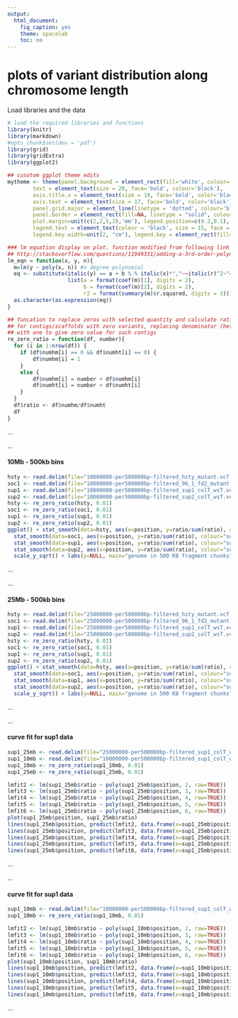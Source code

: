 ```yaml
---
output:
  html_document:
    fig_caption: yes
    theme: spacelab
    toc: no
---
```

# **plots of variant distribution along chromosome length**

Load libraries and the data
```r
# load the required libraries and functions
library(knitr)
library(markdown)
#opts_chunk$set(dev = 'pdf')
library(grid)
library(gridExtra)
library(ggplot2)

## cusotom ggplot theme edits
mytheme <- theme(panel.background = element_rect(fill='white', colour='black'),
        text = element_text(size = 20, face='bold', colour='black'),
        axis.title.x = element_text(size = 19, face='bold', color='black', vjust = -1),
        axis.text = element_text(size = 17, face='bold', color='black'),
        panel.grid.major = element_line(linetype = 'dotted', colour='black'),
        panel.border = element_rect(fill=NA, linetype = "solid", colour='black'),
        plot.margin=unit(c(2,2,5,2),'mm'), legend.position=c(0.2,0.1), legend.title = element_blank(),
        legend.text = element_text(colour = 'black', size = 15, face = 'bold'), legend.box = "horizontal",
        legend.key.width=unit(2, "cm"), legend.key = element_rect(fill='white'))

### lm equation display on plot. function modified from following link
## http://stackoverflow.com/questions/11949331/adding-a-3rd-order-polynomial-and-its-equation-to-a-ggplot-in-r
lm_eqn = function(x, y, n){
  m=lm(y ~ poly(x, n)) #n degree polynomial
  eq <- substitute(italic(y) == a + b %.% italic(x)*","~~italic(r)^2~"="~r2,
                   list(a = format(coef(m)[1], digits = 2),
                        b = format(coef(m)[2], digits = 2),
                        r2 = format(summary(m)$r.squared, digits = 3)))
  as.character(as.expression(eq))
}

## funcation to replace zeros with selected quantity and calculate ratio 
## for contigs/scaffolds with zero variants, replacing denominator (heterozygote) value
## with one to give zero value for such contigs
re_zero_ratio = function(df, number){
  for (i in 1:nrow(df)) {
  	if (df$numhm[i] == 0 && df$numht[i] == 0) {
  		df$numhm[i] = 1
  	}
  	else {
  		df$numhm[i] = number + df$numhm[i]
  		df$numht[i] = number + df$numht[i]
  	}
  }
  df$ratio <- df$numhm/df$numht
  df
}

```

...     


...  		

#### 10Mb - 500kb bins

```r
hsty <- read.delim(file="10000000-per500000bp-filtered_hsty_mutant.vcf.txt", header = TRUE)
soc1 <- read.delim(file="10000000-per500000bp-filtered_96_1_fd2_mutant.vcf.txt", header = TRUE)
sup1 <- read.delim(file="10000000-per500000bp-filtered_sup1_colT_wsT.vcf.txt", header = TRUE)
sup2 <- read.delim(file="10000000-per500000bp-filtered_sup2_colT_wsT.vcf.txt", header = TRUE)
hsty <- re_zero_ratio(hsty, 0.01)
soc1 <- re_zero_ratio(soc1, 0.01)
sup1 <- re_zero_ratio(sup1, 0.01)
sup2 <- re_zero_ratio(sup2, 0.01)
ggplot() + stat_smooth(data=hsty, aes(x=position, y=ratio/sum(ratio), colour="hsty"), se=FALSE) +
  stat_smooth(data=soc1, aes(x=position, y=ratio/sum(ratio), colour="soc1"), se=FALSE) +
  stat_smooth(data=sup1, aes(x=position, y=ratio/sum(ratio), colour="sup1"), se=FALSE) +
  stat_smooth(data=sup2, aes(x=position, y=ratio/sum(ratio), colour="sup2"), se=FALSE) +
  scale_y_sqrt() + labs(y=NULL, main="genome in 500 KB fragment chunks") + mytheme


```


...		


...  		

#### 25Mb - 500kb bins

```r
hsty <- read.delim(file="25000000-per500000bp-filtered_hsty_mutant.vcf.txt", header = TRUE)
soc1 <- read.delim(file="25000000-per500000bp-filtered_96_1_fd2_mutant.vcf.txt", header = TRUE)
sup1 <- read.delim(file="25000000-per500000bp-filtered_sup1_colT_wsT.vcf.txt", header = TRUE)
sup2 <- read.delim(file="25000000-per500000bp-filtered_sup2_colT_wsT.vcf.txt", header = TRUE)
hsty <- re_zero_ratio(hsty, 0.01)
soc1 <- re_zero_ratio(soc1, 0.01)
sup1 <- re_zero_ratio(sup1, 0.01)
sup2 <- re_zero_ratio(sup2, 0.01)
ggplot() + stat_smooth(data=hsty, aes(x=position, y=ratio/sum(ratio), colour="hsty"), se=FALSE) +
  stat_smooth(data=soc1, aes(x=position, y=ratio/sum(ratio), colour="soc1"), se=FALSE) +
  stat_smooth(data=sup1, aes(x=position, y=ratio/sum(ratio), colour="sup1"), se=FALSE) +
  stat_smooth(data=sup2, aes(x=position, y=ratio/sum(ratio), colour="sup2"), se=FALSE) +
  scale_y_sqrt() + labs(y=NULL, main="genome in 500 KB fragment chunks") + mytheme


```


...		


...  		

#### curve fit for sup1 data

```r
sup1_25mb <- read.delim(file="25000000-per500000bp-filtered_sup1_colT_wsT.vcf.txt", header = TRUE)
sup1_10mb <- read.delim(file="10000000-per500000bp-filtered_sup1_colT_wsT.vcf.txt", header = TRUE)
sup1_10mb <- re_zero_ratio(sup1_10mb, 0.01)
sup1_25mb <- re_zero_ratio(sup1_25mb, 0.01)

lmfit2 <- lm(sup1_25mb$ratio ~ poly(sup1_25mb$position, 2, raw=TRUE))
lmfit3 <- lm(sup1_25mb$ratio ~ poly(sup1_25mb$position, 3, raw=TRUE))
lmfit4 <- lm(sup1_25mb$ratio ~ poly(sup1_25mb$position, 4, raw=TRUE))
lmfit5 <- lm(sup1_25mb$ratio ~ poly(sup1_25mb$position, 5, raw=TRUE))
lmfit6 <- lm(sup1_25mb$ratio ~ poly(sup1_25mb$position, 6, raw=TRUE))
plot(sup1_25mb$position, sup1_25mb$ratio)
lines(sup1_25mb$position, predict(lmfit2, data.frame(x=sup1_25mb$position)), col="red")
lines(sup1_25mb$position, predict(lmfit3, data.frame(x=sup1_25mb$position)), col="blue")
lines(sup1_25mb$position, predict(lmfit4, data.frame(x=sup1_25mb$position)), col="green")
lines(sup1_25mb$position, predict(lmfit5, data.frame(x=sup1_25mb$position)), col="orange")
lines(sup1_25mb$position, predict(lmfit6, data.frame(x=sup1_25mb$position)), col="grey")


```


...		


...  		

#### curve fit for sup1 data

```r
sup1_10mb <- read.delim(file="10000000-per500000bp-filtered_sup1_colT_wsT.vcf.txt", header = TRUE)
sup1_10mb <- re_zero_ratio(sup1_10mb, 0.01)

lmfit2 <- lm(sup1_10mb$ratio ~ poly(sup1_10mb$position, 2, raw=TRUE))
lmfit3 <- lm(sup1_10mb$ratio ~ poly(sup1_10mb$position, 3, raw=TRUE))
lmfit4 <- lm(sup1_10mb$ratio ~ poly(sup1_10mb$position, 4, raw=TRUE))
lmfit5 <- lm(sup1_10mb$ratio ~ poly(sup1_10mb$position, 5, raw=TRUE))
lmfit6 <- lm(sup1_10mb$ratio ~ poly(sup1_10mb$position, 6, raw=TRUE))
plot(sup1_10mb$position, sup1_10mb$ratio)
lines(sup1_10mb$position, predict(lmfit2, data.frame(x=sup1_10mb$position)), col="red")
lines(sup1_10mb$position, predict(lmfit3, data.frame(x=sup1_10mb$position)), col="blue")
lines(sup1_10mb$position, predict(lmfit4, data.frame(x=sup1_10mb$position)), col="green")
lines(sup1_10mb$position, predict(lmfit5, data.frame(x=sup1_10mb$position)), col="orange")
lines(sup1_10mb$position, predict(lmfit6, data.frame(x=sup1_10mb$position)), col="grey")


```


...		



